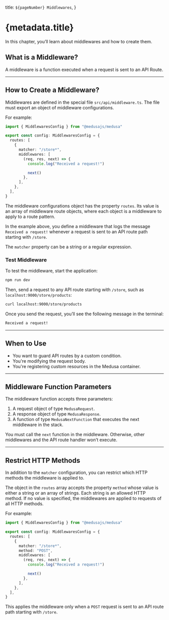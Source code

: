   title: `${pageNumber} Middlewares`,
}

# {metadata.title}

In this chapter, you’ll learn about middlewares and how to create them.

## What is a Middleware?

A middleware is a function executed when a request is sent to an API Route.

---

## How to Create a Middleware?

Middlewares are defined in the special file `src/api/middleware.ts`. The file must export an object of middleware configurations.

For example:

```ts title="src/api/middleware.ts"
import { MiddlewaresConfig } from "@medusajs/medusa"

export const config: MiddlewaresConfig = {
  routes: [
    {
      matcher: "/store*",
      middlewares: [
        (req, res, next) => {
          console.log("Received a request!")

          next()
        },
      ],
    },
  ],
}
```

The middleware configurations object has the property `routes`. Its value is an array of middleware route objects, where each object is a middleware to apply to a route pattern.

In the example above, you define a middleware that logs the message `Received a request!` whenever a request is sent to an API route path starting with `/store`.

<Note>

The `matcher` property can be a string or a regular expression.

</Note>

### Test Middleware

To test the middleware, start the application:

```bash npm2yarn
npm run dev
```

Then, send a request to any API route starting with `/store`, such as `localhost:9000/store/products`:

```bash apiTesting testApiUrl="localhost:9000/store/products" testApiMethod="GET"
curl localhost:9000/store/products
```

Once you send the request, you’ll see the following message in the terminal:

```bash
Received a request!
```

---

## When to Use

<Note type="success" title="Use middlewares when">

- You want to guard API routes by a custom condition.
- You're modifying the request body.
- You're registering custom resources in the Medusa container.

</Note>

---

## Middleware Function Parameters

The middleware function accepts three parameters:

1. A request object of type `MedusaRequest`.
2. A response object of type `MedusaResponse`.
3. A function of type `MedusaNextFunction` that executes the next middleware in the stack.

<Note title="Important">

You must call the `next` function in the middleware. Otherwise, other middlewares and the API route handler won’t execute.

</Note>

---

## Restrict HTTP Methods

In addition to the `matcher` configuration, you can restrict which HTTP methods the middleware is applied to.

The object in the `routes` array accepts the property `method` whose value is either a string or an array of strings. Each string is an allowed HTTP method. If no value is specified, the middlewares are applied to requests of all HTTP methods.

For example:


```ts title="src/api/middlewares.ts" highlights={highlights}
import { MiddlewaresConfig } from "@medusajs/medusa"

export const config: MiddlewaresConfig = {
  routes: [
    {
      matcher: "/store*",
      method: "POST",
      middlewares: [
        (req, res, next) => {
          console.log("Received a request!")

          next()
        },
      ],
    },
  ],
}
```

This applies the middleware only when a `POST` request is sent to an API route path starting with `/store`.
